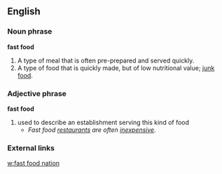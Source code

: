 ==English==

===Noun phrase===
'''fast food'''
#A type of meal that is often pre-prepared and served quickly.
#A type of food that is quickly made, but of low nutritional value; [[junk food]].

===Adjective phrase===
'''fast food'''
#used to describe an establishment serving this kind of food
#*''Fast food [[restaurants]] are often [[inexpensive]].''

===External links===
{{pedialite}}
[[w:fast food nation]]